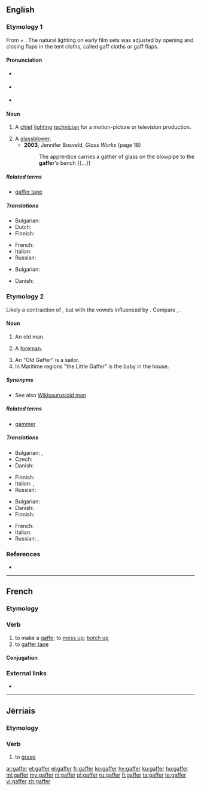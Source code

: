 ==English==

===Etymology 1===
From {{etyl|enm|en}} {{term|gaffe||a hook|lang=enm}} + {{term|-er}}. The natural lighting on early film sets was adjusted by opening and closing flaps in the tent cloths, called gaff cloths or gaff flaps.

====Pronunciation====
* {{a|GenAm}} {{IPA|/ɡæfɚ/|lang=en}}
* {{a|RP}} {{IPA|/ɡæfə/|lang=en}}
* {{rhymes|æfə(ɹ)|lang=en}}

====Noun====
{{en-noun}}

# {{context|film|lang=en}} A [[chief]] [[lighting]] [[technician]] for a motion-picture or television production.
# A [[glassblower]].
#* '''2003''', Jennifer Bosveld, ''Glass Works'' (page 18)
#*: The apprentice carries a gather of glass on the blowpipe to the '''gaffer''''s bench {{...}}

=====Related terms=====
* [[gaffer tape]]

=====Translations=====
{{trans-top|chief lighting technician}}
* Bulgarian: {{t+check|bg|осветител|m}}
* Dutch: {{t+|nl|gaffer}}
* Finnish: {{t|fi|valaistusmestari}}
{{trans-mid}}
* French: {{t+|fr|éclairagiste|m|f}}
* Italian: {{t|it|responsabile luci|m}}
* Russian: {{t|ru|главный осветитель|m|tr=glávnyj osvetítelʼ|sc=Cyrl}}
{{trans-bottom}}

{{trans-top|A [[glassblower]]}}
* Bulgarian: {{t|bg|стъклодув|m}}
{{trans-mid}}

{{trans-bottom}}
{{checktrans-top}}
* Danish: {{t-check|da|lysmand}}
{{trans-mid}}

{{trans-bottom}}

===Etymology 2===
Likely a contraction of {{term|godfather}}, but with the vowels influenced by {{term|grandfather}}. Compare {{etyl|fr|-}} {{term|compère|lang=fr}}, {{etyl|de|-}} {{term|gevatter|lang=de}}.

====Noun====
{{en-noun}}

# {{context|colloquial|lang=en}} An old man.
# {{context|British|lang=en}} A [[foreman]].
# An "Old Gaffer" is a sailor.
# In Maritime regions "the Little Gaffer" is the baby in the house. 

=====Synonyms=====
* See also [[Wikisaurus:old man]]

=====Related terms=====
* [[gammer]]

=====Translations=====
{{trans-top|old man}}
* Bulgarian: {{t+|bg|старче|m}}, {{t+|bg|дядка|m}}
* Czech: {{t|cs|strejc|m}}
* Danish: {{t|da|gammel mand}}
{{trans-mid}}
* Finnish: {{t+|fi|ukko}}
* Italian: {{t+|it|vecchio|m}}, {{t+|it|anziano|m}}
* Russian: {{t+|ru|старик|m|tr=starík|sc=Cyrl}}
{{trans-bottom}}

{{trans-top|foreman}}
* Bulgarian: {{t+|bg|бригадир|m}}
* Danish: {{t|da|formand}}
* Finnish: {{t+|fi|pomo}}
{{trans-mid}}
* French: {{t+|fr|contre-maître|m}}
* Italian: {{t|it|caposquadra|m}}
* Russian: {{t+|ru|десятник|m|tr=desjátnik|sc=Cyrl}}, {{t+|ru|бригадир|m|tr=brigadír|sc=Cyrl}}
{{trans-bottom}}

===References===
* {{R:OED Online|code=50091544|title=gaffer|date=1989}}

----

==French==

===Etymology===
{{suffix|gaffe|er|lang=fr}}

===Verb===
{{fr-verb}}

# to make a [[gaffe]]; to [[mess up]]; [[botch up]]
# to [[gaffer tape]]

====Conjugation====
{{fr-conj-er|gaff|avoir}}

===External links===
* {{R:TLFi}}

----

==Jèrriais==

===Etymology===
{{rfe|lang=roa-jer}}

===Verb===
{{roa-jer-verb}}

# to [[grasp]]

[[ar:gaffer]]
[[et:gaffer]]
[[el:gaffer]]
[[fr:gaffer]]
[[ko:gaffer]]
[[hy:gaffer]]
[[ku:gaffer]]
[[hu:gaffer]]
[[ml:gaffer]]
[[my:gaffer]]
[[nl:gaffer]]
[[pl:gaffer]]
[[ru:gaffer]]
[[fi:gaffer]]
[[ta:gaffer]]
[[te:gaffer]]
[[vi:gaffer]]
[[zh:gaffer]]